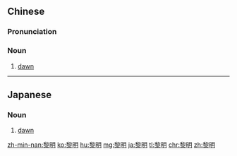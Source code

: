 ==Chinese==
{{zh-forms}}

===Pronunciation===
{{zh-pron
|m=límíng
|c=lai4 ming4
|h=pfs=lì-mìn
|mn=lê-bêng
|ma=Zh-límíng.ogg
|cat=n
}}

===Noun===
{{zh-noun}}

# {{lb|zh|Intermediate Mandarin|literary}} [[dawn]]

----

==Japanese==
{{ja-kanjitab}}

===Noun===
{{ja-noun|れいめい}}

# [[dawn]]

[[zh-min-nan:黎明]]
[[ko:黎明]]
[[hu:黎明]]
[[mg:黎明]]
[[ja:黎明]]
[[tl:黎明]]
[[chr:黎明]]
[[zh:黎明]]